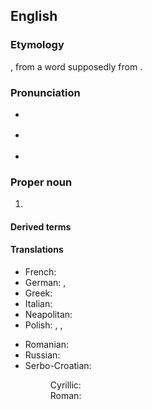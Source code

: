 {{also|camorra}}

==English==

===Etymology===
{{bor|en|it|camorra}}, from a {{bor|en|nap|-}} word supposedly from {{der|en|es|camorra||dispute, quarrel}}.

===Pronunciation===
{{wikipedia}}
* {{a|UK}} {{IPA|/kəˈmɒɹə/|lang=en}}
* {{a|US}} {{IPA|/kəˈmɔɹə/|lang=en}}
* {{rhymes|ɒɹə|lang=en}}

===Proper noun===
{{en-proper noun|head=the Camorra}}

# {{def|A secret crime organization from [[Naples]], [[Italy]], equivalent to the [[Mafia]] of [[Sicily]].}}

====Derived terms====
{{der3
|Camorrista
|Camorrist
|Camorrism
|lang=en}}

====Translations====
{{trans-top|crime organization from Naples}}
* French: {{t+|fr|camorra|f}}
* German: {{t+|de|Camorra|f}}, {{t+|de|Kamorra|f}}
* Greek: {{t+|el|καμόρα|f}}
* Italian: {{t+|it|camorra|f}}
* Neapolitan: {{t|nap|camorra|f}}
* Polish: {{t+|pl|kamora|f}}, {{t+|pl|kamorra|f}}, {{t+|pl|camorra|f}}
{{trans-mid}}
* Romanian: {{t+|ro|camorra|f}}
* Russian: {{t+|ru|камо́рра|f}}
* Serbo-Croatian:
*: Cyrillic: {{t|sh|камо̏ра|f}}
*: Roman: {{t+|sh|kamȍra|f}}
{{trans-bottom}}

{{topics|en|Crime}}